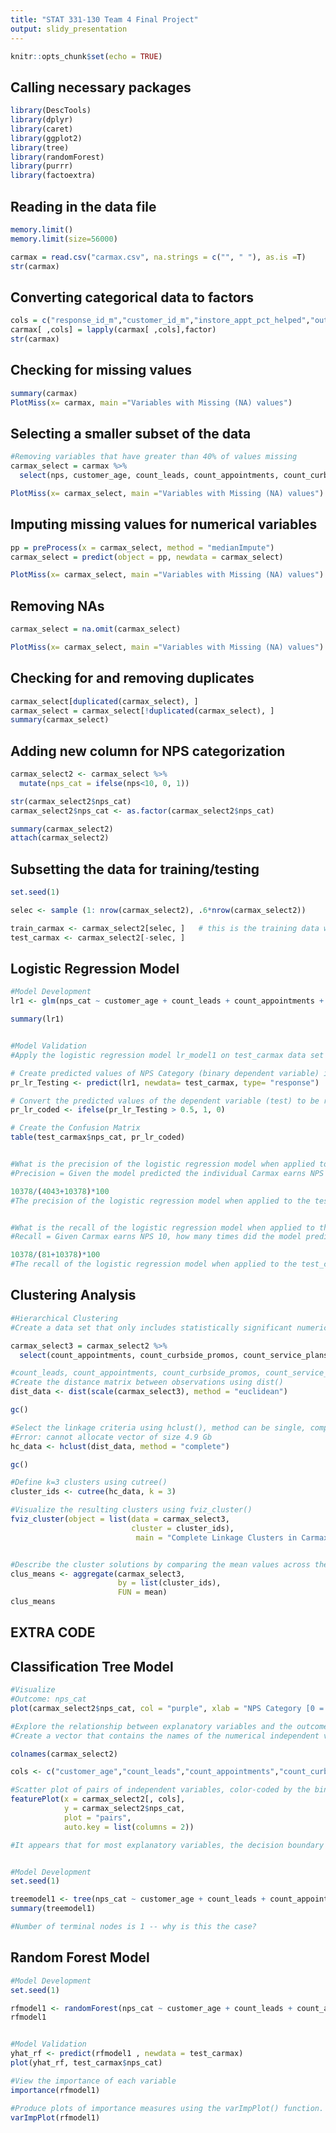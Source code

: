 ---
title: "STAT 331-130 Team 4 Final Project"
output: slidy_presentation
---

```{r setup, include=FALSE}
knitr::opts_chunk$set(echo = TRUE)
```

## Calling necessary packages
```{r}
library(DescTools)
library(dplyr)
library(caret)
library(ggplot2)
library(tree)
library(randomForest)
library(purrr)
library(factoextra)
```

## Reading in the data file
```{r}
memory.limit()
memory.limit(size=56000)

carmax = read.csv("carmax.csv", na.strings = c("", " "), as.is =T)
str(carmax)
```

## Converting categorical data to factors
```{r}
cols = c("response_id_m","customer_id_m","instore_appt_pct_helped","outbound_inbound_contacts_ratio","inbound_phone_calls_abandoned_pct","first_contact_voca_type","credit_rating","lead_category","lead_handle_type","remote_handle","staffing_level","inventory_level","avg_veh_price_band","location_m")
carmax[ ,cols] = lapply(carmax[ ,cols],factor)
str(carmax)
```

## Checking for missing values
```{r}
summary(carmax)
PlotMiss(x= carmax, main ="Variables with Missing (NA) values")
```

## Selecting a smaller subset of the data
```{r}
#Removing variables that have greater than 40% of values missing
carmax_select = carmax %>%
  select(nps, customer_age, count_leads, count_appointments, count_curbside_promos, count_test_drives, count_appraisals, count_test_drive_reschedules, count_purchases, count_accessories, count_service_plans, count_loans_booked, count_prior_purchases, outbound_inbound_contacts_ratio, inbound_phone_duration_max, first_contact_voca_type, credit_rating, lead_category, lead_handle_type, remote_handle, staffing_level, inventory_level, avg_veh_price_band)

PlotMiss(x= carmax_select, main ="Variables with Missing (NA) values") 
```

## Imputing missing values for numerical variables
```{r}
pp = preProcess(x = carmax_select, method = "medianImpute")
carmax_select = predict(object = pp, newdata = carmax_select)

PlotMiss(x= carmax_select, main ="Variables with Missing (NA) values")
```

## Removing NAs
```{r}
carmax_select = na.omit(carmax_select)

PlotMiss(x= carmax_select, main ="Variables with Missing (NA) values")
```

## Checking for and removing duplicates
```{r}
carmax_select[duplicated(carmax_select), ] 
carmax_select = carmax_select[!duplicated(carmax_select), ]
summary(carmax_select)
```

## Adding new column for NPS categorization
```{r}
carmax_select2 <- carmax_select %>%
  mutate(nps_cat = ifelse(nps<10, 0, 1))

str(carmax_select2$nps_cat)
carmax_select2$nps_cat <- as.factor(carmax_select2$nps_cat)

summary(carmax_select2)
attach(carmax_select2)
```

## Subsetting the data for training/testing
```{r}
set.seed(1)

selec <- sample (1: nrow(carmax_select2), .6*nrow(carmax_select2))

train_carmax <- carmax_select2[selec, ]   # this is the training data we will use to develop the model
test_carmax <- carmax_select2[-selec, ]
```

## Logistic Regression Model
```{r}
#Model Development
lr1 <- glm(nps_cat ~ customer_age + count_leads + count_appointments + count_curbside_promos + count_test_drives + count_appraisals + count_test_drive_reschedules + count_purchases + count_accessories + count_service_plans + count_loans_booked + count_prior_purchases + outbound_inbound_contacts_ratio + inbound_phone_duration_max + first_contact_voca_type + credit_rating + lead_category + lead_handle_type + remote_handle + staffing_level + inventory_level + avg_veh_price_band, data= train_carmax, family = binomial(link = "logit"))

summary(lr1)


#Model Validation
#Apply the logistic regression model lr_model1 on test_carmax data set and create predicted values of NPS Category (binary dependent variable) in testing data

# Create predicted values of NPS Category (binary dependent variable) in testing data: test_carmax
pr_lr_Testing <- predict(lr1, newdata= test_carmax, type= "response")

# Convert the predicted values of the dependent variable (test) to be re-coded as "1" if prob >0.5, or as "0" otherwise using ifelse() function
pr_lr_coded <- ifelse(pr_lr_Testing > 0.5, 1, 0) 

# Create the Confusion Matrix 
table(test_carmax$nps_cat, pr_lr_coded) 


#What is the precision of the logistic regression model when applied to the dei_test dataset?
#Precision = Given the model predicted the individual Carmax earns NPS 10, how many times did Carmax actually earn NPS 10?

10378/(4043+10378)*100
#The precision of the logistic regression model when applied to the test_carmax data set is 71.96%


#What is the recall of the logistic regression model when applied to the test_carmax data set?
#Recall = Given Carmax earns NPS 10, how many times did the model predict it correctly? 

10378/(81+10378)*100
#The recall of the logistic regression model when applied to the test_carmax data set is 99.23%
```


## Clustering Analysis
```{r}
#Hierarchical Clustering
#Create a data set that only includes statistically significant numerical variables

carmax_select3 = carmax_select2 %>%
  select(count_appointments, count_curbside_promos, count_service_plans, inbound_phone_duration_max)

#count_leads, count_appointments, count_curbside_promos, count_service_plans, count_prior_purchases, inbound_phone_duration_max
#Create the distance matrix between observations using dist()
dist_data <- dist(scale(carmax_select3), method = "euclidean")

gc()

#Select the linkage criteria using hclust(), method can be single, complete or average
#Error: cannot allocate vector of size 4.9 Gb
hc_data <- hclust(dist_data, method = "complete")

gc()

#Define k=3 clusters using cutree() 
cluster_ids <- cutree(hc_data, k = 3)

#Visualize the resulting clusters using fviz_cluster() 
fviz_cluster(object = list(data = carmax_select3, 
                           cluster = cluster_ids),
                            main = "Complete Linkage Clusters in Carmax Data", geom = "point")


#Describe the cluster solutions by comparing the mean values across the different clusters for input (numeric) variables
clus_means <- aggregate(carmax_select3,
                        by = list(cluster_ids),
                        FUN = mean)
clus_means
```


## EXTRA CODE

## Classification Tree Model
```{r}
#Visualize 
#Outcome: nps_cat 
plot(carmax_select2$nps_cat, col = "purple", xlab = "NPS Category [0 = NPS less than 10 or 1 = NPS 10]", main= "NPS Category Distribution") 

#Explore the relationship between explanatory variables and the outcome variable using featurePlot()
#Create a vector that contains the names of the numerical independent variables we want to explore their relationship with the outcome (dependent) variable

colnames(carmax_select2)

cols <- c("customer_age","count_leads","count_appointments","count_curbside_promos","count_test_drives","count_appraisals", "count_test_drive_reschedules","count_purchases","count_accessories","count_service_plans","count_loans_booked", "count_prior_purchases","inbound_phone_duration_max")

#Scatter plot of pairs of independent variables, color-coded by the binary test variable
featurePlot(x = carmax_select2[, cols],  
            y = carmax_select2$nps_cat, 
            plot = "pairs",
            auto.key = list(columns = 2))

#It appears that for most explanatory variables, the decision boundary is non-linear


#Model Development
set.seed(1)

treemodel1 <- tree(nps_cat ~ customer_age + count_leads + count_appointments + count_curbside_promos + count_test_drives + count_appraisals + count_test_drive_reschedules + count_purchases + count_accessories + count_service_plans + count_loans_booked + count_prior_purchases + inbound_phone_duration_max + first_contact_voca_type + credit_rating + lead_category + lead_handle_type + remote_handle + staffing_level + inventory_level + avg_veh_price_band, train_carmax)
summary(treemodel1)

#Number of terminal nodes is 1 -- why is this the case?
```

## Random Forest Model
```{r}
#Model Development
set.seed(1)

rfmodel1 <- randomForest(nps_cat ~ customer_age + count_leads + count_appointments + count_curbside_promos + count_test_drives + count_appraisals + count_test_drive_reschedules + count_purchases + count_accessories + count_service_plans + count_loans_booked + count_prior_purchases + inbound_phone_duration_max + first_contact_voca_type + credit_rating + lead_category + lead_handle_type + remote_handle + staffing_level + inventory_level + avg_veh_price_band, data= train_carmax, ntree=500, mtry=2, maxnodes=5, importance = TRUE)
rfmodel1


#Model Validation
yhat_rf <- predict(rfmodel1 , newdata = test_carmax)
plot(yhat_rf, test_carmax$nps_cat)

#View the importance of each variable
importance(rfmodel1)

#Produce plots of importance measures using the varImpPlot() function.
varImpPlot(rfmodel1)
```

